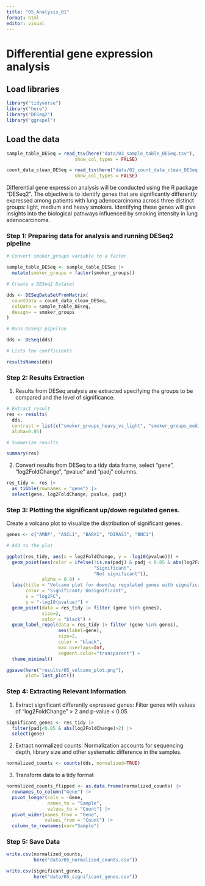 ```yaml
---
title: "05_Analysis_01"
format: html
editor: visual
---
```


# Differential gene expression analysis

## Load libraries

```r

library("tidyverse")
library("here")
library("DESeq2")
library("ggrepel")
```

## Load the data

```r

sample_table_DESeq = read_tsv(here("data/03_sample_table_DESeq.tsv"),
                         show_col_types = FALSE)

count_data_clean_DESeq = read_tsv(here("data/02_count_data_clean_DESeq.tsv"),
                         show_col_types = FALSE)
```

Differential gene expression analysis will be conducted using the R package "DESeq2". The objective is to identify genes that are significantly differently expressed among patients with lung adenocarcinoma across three distinct groups: light, medium and heavy smokers. Identifying these genes will give insights into the biological pathways influenced by smoking intensity in lung adenocarcinoma.

### Step 1: Preparing data for analysis and running DESeq2 pipeline

```r

# Convert smoker_groups variable to a factor

sample_table_DESeq <- sample_table_DESeq |>
  mutate(smoker_groups = factor(smoker_groups))

# Create a DESeq2 Dataset

dds <- DESeqDataSetFromMatrix(
  countData = count_data_clean_DESeq, 
  colData = sample_table_DEseq,
  design= ~ smoker_groups
)

# Runs DESeq2 pipeline

dds <- DESeq(dds)

# Lists the coefficients

resultsNames(dds) 
```

### Step 2: Results Extraction

1.  Results from DESeq analysis are extracted specifying the groups to be compared and the level of significance.

```r

# Extract result
res <- results(
  dds, 
  contrast = list(c("smoker_groups_heavy_vs_light", "smoker_groups_medium_vs_light")),
  alpha=0.05)

# Summerize results

summary(res)
```

2.  Convert results from DESeq to a tidy data frame, select "gene", "log2FoldChange", "pvalue" and "padj" columns.

```r

res_tidy <- res |>
  as_tibble(rownames = "gene") |>
  select(gene, log2FoldChange, pvalue, padj)
```

### Step 3: Plotting the significant up/down regulated genes.

Create a volcano plot to visualize the distribution of significant genes.

```r

genes <- c("AMBP", "ASCL1", "BARX1", "DIRAS3", "BNC1")

# Add to the plot

ggplot(res_tidy, aes(x = log2FoldChange, y = -log10(pvalue))) +
  geom_point(aes(color = ifelse(!is.na(padj) & padj < 0.05 & abs(log2FoldChange) > 2,
                                "Significant", 
                                "Not significant")),
             alpha = 0.8) +
  labs(title = "Volcano plot for down/up regulated genes with significance < 0.05",
       color = "Significant/ Unsignificant", 
       x = "log2FC",
       y = "-log10(pvalue)") +
  geom_point(data = res_tidy |> filter (gene %in% genes), 
             size=2,
             color = "black") +
  geom_label_repel(data = res_tidy |> filter (gene %in% genes), 
                   aes(label=gene),
                   size=2,
                   color = "black", 
                   max.overlaps=Inf,
                   segment.color="transparent") +
  theme_minimal()

ggsave(here("results/05_volcano_plot.png"),
       plot= last_plot())
```

### Step 4: Extracting Relevant Information

1.  Extract significant differently expressed genes: Filter genes with values of "log2FoldChange" \> 2 and p-value \< 0.05.

```r

significant_genes <- res_tidy |>
  filter(padj<0.05 & abs(log2FoldChange)>2) |>
  select(gene)
```

2.  Extract normalized counts: Normalization accounts for sequencing depth, library size and other systematic difference in the samples.

```r

normalized_counts <- counts(dds, normalized=TRUE)
```

3.  Transform data to a tidy format

```r

normalized_counts_flipped <- as.data.frame(normalized_counts) |>
  rownames_to_column("Gene") |>
  pivot_longer(cols = -Gene, 
               names_to = "Sample", 
               values_to = "Count") |>
  pivot_wider(names_from = "Gene", 
              values_from = "Count") |>
  column_to_rownames(var="Sample")
```

### Step 5: Save Data

```r

write.csv(normalized_counts, 
          here("data/05_normalized_counts.csv"))

write.csv(significant_genes, 
          here("data/05_significant_genes.csv"))
```
